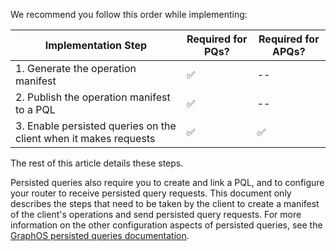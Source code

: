 We recommend you follow this order while implementing:

| Implementation Step | Required for PQs? | Required for APQs? |
| -----| ------------------ | ----------------- |
| 1. Generate the operation manifest| ✅ | -- |
| 2. Publish the operation manifest to a PQL |✅ | -- |
| 3. Enable persisted queries on the client when it makes requests | ✅ | ✅ |

The rest of this article details these steps.

Persisted queries also require you to create and link a PQL, and to configure your router to receive persisted query requests. This document only describes the steps that need to be taken by the client to create a manifest of the client's operations and send persisted query requests. For more information on the other configuration aspects of persisted queries, see the [GraphOS persisted queries documentation](/graphos/operations/persisted-queries).
